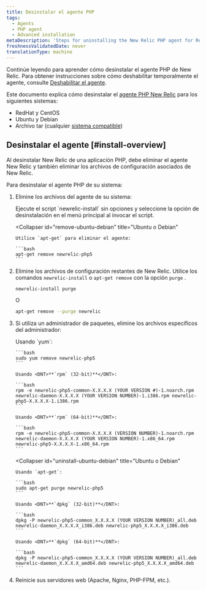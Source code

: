 ```yaml
---
title: Desinstalar el agente PHP
tags:
  - Agents
  - PHP agent
  - Advanced installation
metaDescription: 'Steps for uninstalling the New Relic PHP agent for RedHat, CentOS, Debian, Ubuntu and tarball'
freshnessValidatedDate: never
translationType: machine
---
```


Continúe leyendo para aprender cómo desinstalar el agente PHP de New Relic. Para obtener instrucciones sobre cómo deshabilitar temporalmente el agente, consulte [Deshabilitar el agente](/docs/agents/manage-apm-agents/installation/disable-apm-agent#php).

Este documento explica cómo desinstalar el [agente PHP New Relic](/docs/agents/php-agent/getting-started/new-relic-php) para los siguientes sistemas:

* RedHat y CentOS
* Ubuntu y Debian
* Archivo tar (cualquier [sistema compatible](/docs/agents/php-agent/getting-started/php-agent-compatibility-requirements#operating-systems))

## Desinstalar el agente [#install-overview]

Al desinstalar New Relic de una aplicación PHP, debe eliminar el agente New Relic y también eliminar los archivos de configuración asociados de New Relic.

Para desinstalar el agente PHP de su sistema:

1. Elimine los archivos del agente de su sistema:

   <CollapserGroup>
     <Collapser
       id="remove-redhat-centos"
       title="RedHat o CentOS"
     >
       Ejecute el script `newrelic-install` sin opciones y seleccione la opción de desinstalación en el menú principal al invocar el script.
     </Collapser>

     <Collapser
       id="remove-ubuntu-debian"
       title="Ubuntu o Debian"
     >
       Utilice `apt-get` para eliminar el agente:

       ```bash
       apt-get remove newrelic-php5
       ```
     </Collapser>
   </CollapserGroup>

2. Elimine los archivos de configuración restantes de New Relic. Utilice los comandos `newrelic-install` o `apt-get remove` con la opción `purge` .

   ```bash
   newrelic-install purge
   ```

   O

   ```bash
   apt-get remove --purge newrelic
   ```

3. Si utiliza un administrador de paquetes, elimine los archivos específicos del administrador:

   <CollapserGroup>
     <Collapser
       id="uninstall-redhat-centos"
       title="RedHat o CentOS"
     >
       Usando `yum`:

       ```bash
       sudo yum remove newrelic-php5
       ```

       Usando <DNT>**`rpm` (32-bit)**</DNT>:

       ```bash
       rpm -e newrelic-php5-common-X.X.X.X (YOUR VERSION #)-1.noarch.rpm newrelic-daemon-X.X.X.X (YOUR VERSION NUMBER)-1.i386.rpm newrelic-php5-X.X.X.X-1.i386.rpm
       ```

       Usando <DNT>**`rpm` (64-bit)**</DNT>:

       ```bash
       rpm -e newrelic-php5-common-X.X.X.X (VERSION NUMBER)-1.noarch.rpm newrelic-daemon-X.X.X.X (YOUR VERSION NUMBER)-1.x86_64.rpm newrelic-php5-X.X.X.X-1.x86_64.rpm
       ```
     </Collapser>

     <Collapser
       id="uninstall-ubuntu-debian"
       title="Ubuntu o Debian"
     >
       Usando `apt-get`:

       ```bash
       sudo apt-get purge newrelic-php5
       ```

       Usando <DNT>**`dpkg` (32-bit)**</DNT>:

       ```bash
       dpkg -P newrelic-php5-common_X.X.X.X (YOUR VERSION NUMBER)_all.deb newrelic-daemon_X.X.X.X_i386.deb newrelic-php5_X.X.X.X_i386.deb
       ```

       Usando <DNT>**`dpkg` (64-bit)**</DNT>:

       ```bash
       dpkg -P newrelic-php5-common_X.X.X.X (YOUR VERSION NUMBER)_all.deb newrelic-daemon_X.X.X.X_amd64.deb newrelic-php5_X.X.X.X_amd64.deb
       ```
     </Collapser>
   </CollapserGroup>

4. Reinicie sus servidores web (Apache, Nginx, PHP-FPM, etc.).
